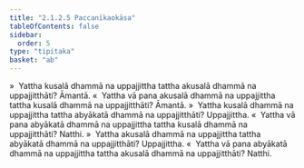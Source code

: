 ```yaml
---
title: "2.1.2.5 Paccanīkaokāsa"
tableOfContents: false
sidebar:
  order: 5
type: "tipitaka"
basket: "ab"
---
```



<DynamicBreadcrumb />

<Division number="53">

<Paragraph number="259">
»  Yattha kusalā dhammā na uppajjittha tattha akusalā dhammā na uppajjitthāti? Āmantā.
</Paragraph>

<Paragraph number="260">
«  Yattha vā pana akusalā dhammā na uppajjittha tattha kusalā dhammā na uppajjitthāti? Āmantā.
</Paragraph>

<Paragraph number="261">
»  Yattha kusalā dhammā na uppajjittha tattha abyākatā dhammā na uppajjitthāti? Uppajjittha.
</Paragraph>

<Paragraph number="262">
«  Yattha vā pana abyākatā dhammā na uppajjittha tattha kusalā dhammā na uppajjitthāti? Natthi.
</Paragraph>

</Division>
<Division number="54">

<Paragraph number="263">
»  Yattha akusalā dhammā na uppajjittha tattha abyākatā dhammā na uppajjitthāti? Uppajjittha.
</Paragraph>

<Paragraph number="264">
«  Yattha vā pana abyākatā dhammā na uppajjittha tattha akusalā dhammā na uppajjitthāti? Natthi.
</Paragraph>
</Division>